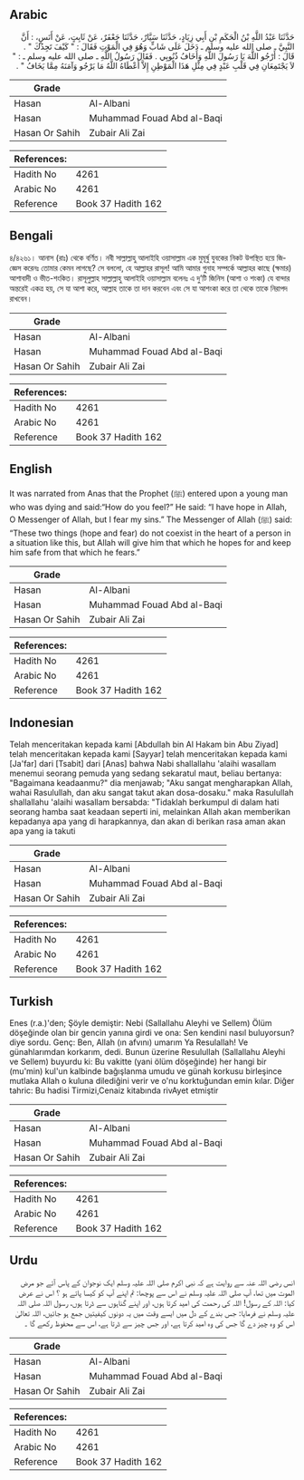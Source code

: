 ## Arabic


<div dir="rtl" lang="ar" style={{fontSize:'larger',backgroundColor:'#f8f9fa',padding:20}}>
حَدَّثَنَا عَبْدُ اللَّهِ بْنُ الْحَكَمِ بْنِ أَبِي زِيَادٍ، حَدَّثَنَا سَيَّارٌ، حَدَّثَنَا جَعْفَرٌ، عَنْ ثَابِتٍ، عَنْ أَنَسٍ، ‏:‏ أَنَّ النَّبِيَّ ـ صلى الله عليه وسلم ـ دَخَلَ عَلَى شَابٍّ وَهُوَ فِي الْمَوْتِ فَقَالَ ‏:‏ ‏"‏ كَيْفَ تَجِدُكَ ‏"‏ ‏.‏ قَالَ ‏:‏ أَرْجُو اللَّهَ يَا رَسُولَ اللَّهِ وَأَخَافُ ذُنُوبِي ‏.‏ فَقَالَ رَسُولُ اللَّهِ ـ صلى الله عليه وسلم ـ ‏:‏ ‏"‏ لاَ يَجْتَمِعَانِ فِي قَلْبِ عَبْدٍ فِي مِثْلِ هَذَا الْمَوْطِنِ إِلاَّ أَعْطَاهُ اللَّهُ مَا يَرْجُو وَآمَنَهُ مِمَّا يَخَافُ ‏"‏ ‏.‏
</div>
<div style={{backgroundColor:'#f8f9fa',padding:20, marginBottom: 10}}><table> <thead> <tr> <th>Grade</th> <th></th> </tr> </thead> <tbody> <tr><td>Hasan</td><td>Al-Albani</td></tr><tr><td>Hasan</td><td>Muhammad Fouad Abd al-Baqi</td></tr><tr><td>Hasan Or Sahih</td><td>Zubair Ali Zai</td></tr></tbody></table><table> <thead> <tr> <th>References:</th> <th></th> </tr> </thead> <tbody><tr><td>Hadith No</td><td>4261</td></tr><tr><td>Arabic No</td><td>4261</td></tr><tr><td>Reference</td><td>Book 37 Hadith 162</td></tr></tbody></table></div>

## Bengali


<div dir="ltr" lang="bn" style={{fontSize:'larger',backgroundColor:'#f8f9fa',padding:20}}>
৪/৪২৬১। আনাস (রাঃ) থেকে বর্ণিত। নবী সাল্লাল্লাহু আলাইহি ওয়াসাল্লাম এক মুমূর্ষু যুবকের নিকট উপস্থিত হয়ে জিজ্ঞেস করেনঃ তোমার কেমন লাগছে? সে বললো, হে আল্লাহর রাসূল! আমি আমার গুনাহ সম্পর্কে আল্লাহর কাছে (ক্ষমার) আশাবাদী ও ভীত-শংকিত। রাসূলুল্লাহ সাল্লাল্লাহু আলাইহি ওয়াসাল্লাম বলেনঃ এ দু’টি জিনিস (আশা ও শংকা) যে বান্দার অন্তরেই একত্র হয়, সে যা আশা করে, আল্লাহ তাকে তা দান করবেন এবং সে যা আশংকা করে তা থেকে তাকে নিরাপদ রাখবেন।
</div>
<div style={{backgroundColor:'#f8f9fa',padding:20, marginBottom: 10}}><table> <thead> <tr> <th>Grade</th> <th></th> </tr> </thead> <tbody> <tr><td>Hasan</td><td>Al-Albani</td></tr><tr><td>Hasan</td><td>Muhammad Fouad Abd al-Baqi</td></tr><tr><td>Hasan Or Sahih</td><td>Zubair Ali Zai</td></tr></tbody></table><table> <thead> <tr> <th>References:</th> <th></th> </tr> </thead> <tbody><tr><td>Hadith No</td><td>4261</td></tr><tr><td>Arabic No</td><td>4261</td></tr><tr><td>Reference</td><td>Book 37 Hadith 162</td></tr></tbody></table></div>

## English


<div dir="ltr" lang="en" style={{fontSize:'larger',backgroundColor:'#f8f9fa',padding:20}}>
It was narrated from Anas that the Prophet (ﷺ) entered upon a young man who was dying and said:“How do you feel?” He said: “I have hope in Allah, O Messenger of Allah, but I fear my sins.” The Messenger of Allah (ﷺ) said: “These two things (hope and fear) do not coexist in the heart of a person in a situation like this, but Allah will give him that which he hopes for and keep him safe from that which he fears.”
</div>
<div style={{backgroundColor:'#f8f9fa',padding:20, marginBottom: 10}}><table> <thead> <tr> <th>Grade</th> <th></th> </tr> </thead> <tbody> <tr><td>Hasan</td><td>Al-Albani</td></tr><tr><td>Hasan</td><td>Muhammad Fouad Abd al-Baqi</td></tr><tr><td>Hasan Or Sahih</td><td>Zubair Ali Zai</td></tr></tbody></table><table> <thead> <tr> <th>References:</th> <th></th> </tr> </thead> <tbody><tr><td>Hadith No</td><td>4261</td></tr><tr><td>Arabic No</td><td>4261</td></tr><tr><td>Reference</td><td>Book 37 Hadith 162</td></tr></tbody></table></div>

## Indonesian


<div dir="ltr" lang="id" style={{fontSize:'larger',backgroundColor:'#f8f9fa',padding:20}}>
Telah menceritakan kepada kami [Abdullah bin Al Hakam bin Abu Ziyad] telah menceritakan kepada kami [Sayyar] telah menceritakan kepada kami [Ja'far] dari [Tsabit] dari [Anas] bahwa Nabi shallallahu 'alaihi wasallam menemui seorang pemuda yang sedang sekaratul maut, beliau bertanya: "Bagaimana keadaanmu?" dia menjawab; "Aku sangat mengharapkan Allah, wahai Rasulullah, dan aku sangat takut akan dosa-dosaku." maka Rasulullah shallallahu 'alaihi wasallam bersabda: "Tidaklah berkumpul di dalam hati seorang hamba saat keadaan seperti ini, melainkan Allah akan memberikan kepadanya apa yang di harapkannya, dan akan di berikan rasa aman akan apa yang ia takuti
</div>
<div style={{backgroundColor:'#f8f9fa',padding:20, marginBottom: 10}}><table> <thead> <tr> <th>Grade</th> <th></th> </tr> </thead> <tbody> <tr><td>Hasan</td><td>Al-Albani</td></tr><tr><td>Hasan</td><td>Muhammad Fouad Abd al-Baqi</td></tr><tr><td>Hasan Or Sahih</td><td>Zubair Ali Zai</td></tr></tbody></table><table> <thead> <tr> <th>References:</th> <th></th> </tr> </thead> <tbody><tr><td>Hadith No</td><td>4261</td></tr><tr><td>Arabic No</td><td>4261</td></tr><tr><td>Reference</td><td>Book 37 Hadith 162</td></tr></tbody></table></div>

## Turkish


<div dir="ltr" lang="tr" style={{fontSize:'larger',backgroundColor:'#f8f9fa',padding:20}}>
Enes (r.a.)'den; Şöyle demiştir: Nebi (Sallallahu Aleyhi ve Sellem) Ölüm döşeğinde olan bir gencin yanına girdi ve ona: Sen kendini nasıl buluyorsun? diye sordu. Genç: Ben, Allah (ın afvını) umarım Ya Resulallah! Ve günahlarımdan korkarım, dedi. Bunun üzerine Resulullah (Sallallahu Aleyhi ve Sellem) buyurdu ki: Bu vakitte (yani ölüm döşeğinde) her hangi bir (mu'min) kul'un kalbinde bağışlanma umudu ve günah korkusu birleşince mutlaka Allah o kuluna dilediğini verir ve o'nu korktuğundan emin kılar. Diğer tahric: Bu hadisi Tirmizi,Cenaiz kitabında rivAyet etmiştir
</div>
<div style={{backgroundColor:'#f8f9fa',padding:20, marginBottom: 10}}><table> <thead> <tr> <th>Grade</th> <th></th> </tr> </thead> <tbody> <tr><td>Hasan</td><td>Al-Albani</td></tr><tr><td>Hasan</td><td>Muhammad Fouad Abd al-Baqi</td></tr><tr><td>Hasan Or Sahih</td><td>Zubair Ali Zai</td></tr></tbody></table><table> <thead> <tr> <th>References:</th> <th></th> </tr> </thead> <tbody><tr><td>Hadith No</td><td>4261</td></tr><tr><td>Arabic No</td><td>4261</td></tr><tr><td>Reference</td><td>Book 37 Hadith 162</td></tr></tbody></table></div>

## Urdu


<div dir="rtl" lang="ur" style={{fontSize:'larger',backgroundColor:'#f8f9fa',padding:20}}>
انس رضی اللہ عنہ سے روایت ہے کہ نبی اکرم صلی اللہ علیہ وسلم ایک نوجوان کے پاس آئے جو مرض الموت میں تھا، آپ صلی اللہ علیہ وسلم نے اس سے پوچھا: تم اپنے آپ کو کیسا پاتے ہو ؟ اس نے عرض کیا: اللہ کے رسول! اللہ کی رحمت کی امید کرتا ہوں، اور اپنے گناہوں سے ڈرتا ہوں، رسول اللہ صلی اللہ علیہ وسلم نے فرمایا: جس بندے کے دل میں ایسے وقت میں یہ دونوں کیفیتیں جمع ہو جائیں، اللہ تعالیٰ اس کو وہ چیز دے گا جس کی وہ امید کرتا ہے، اور جس چیز سے ڈرتا ہے، اس سے محفوظ رکھے گا ۔
</div>
<div style={{backgroundColor:'#f8f9fa',padding:20, marginBottom: 10}}><table> <thead> <tr> <th>Grade</th> <th></th> </tr> </thead> <tbody> <tr><td>Hasan</td><td>Al-Albani</td></tr><tr><td>Hasan</td><td>Muhammad Fouad Abd al-Baqi</td></tr><tr><td>Hasan Or Sahih</td><td>Zubair Ali Zai</td></tr></tbody></table><table> <thead> <tr> <th>References:</th> <th></th> </tr> </thead> <tbody><tr><td>Hadith No</td><td>4261</td></tr><tr><td>Arabic No</td><td>4261</td></tr><tr><td>Reference</td><td>Book 37 Hadith 162</td></tr></tbody></table></div>